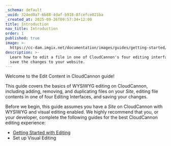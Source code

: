 ```yaml
---
_schema: default
_uuid: 324ed0a7-6b88-4daf-b918-8fcefce021ba
_created_at: 2025-09-26T09:57:34+12:00
title: Introduction
nav_title: Introduction
order: 1
published: true
image: >-
  https://cc-dam.imgix.net/documentation/images/guides/getting-started/guide-thumbnails/CloudCannon-Getting-Started-Thumbnail-Universal.png
description: >-
  Learn how to edit a file in one of CloudCannon's four editing interfaces and
  save the changes to your website.
---
```

Welcome to the Edit Content in CloudCannon guide!

This guide covers the basics of WYSIWYG editing on CloudCannon, including adding, removing, and duplicating files on your *Site*, editing file contents in one of four Editing Interfaces, and saving your changes.

Before we begin, this guide assumes you have a *Site* on CloudCannon with WYSIWYG and visual editing enabled. We highly recommend that you, or your developer, complete the following guides for the best CloudCannon editing experience:

* [Getting Started with Editing](/documentation/guides/getting-started-with-editing/)
* Set up Visual Editing